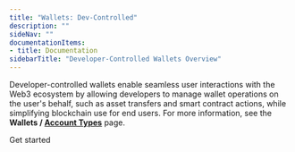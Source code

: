 ```yaml
---
title: "Wallets: Dev-Controlled"
description: ""
sideNav: ""
documentationItems: 
- title: Documentation
sidebarTitle: "Developer-Controlled Wallets Overview"
---
```


Developer-controlled wallets enable seamless user interactions with the Web3
ecosystem by allowing developers to manage wallet operations on the user's
behalf, such as asset transfers and smart contract actions, while simplifying
blockchain use for end users. For more information, see the **Wallets /
[Account Types](/wallets/account-types)** page.

<div className="grid grid-cols-1 md:grid-cols-2 lg:grid-cols-2 gap-4 xl:gap-8 pt-4">
<Card href="/wallets/dev-controlled/create-your-first-wallet" title="Wallets: Dev-Controlled">
    <div className="inline-flex items-center space-x-2 rounded-sm py-2 pr-1 text-blue-400 font-circular-bold hover:bg-blue-50">
      <div>Get started</div>
      <Icon icon="arrow-right" />
    </div>
</Card>
</div>
